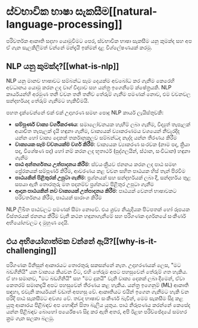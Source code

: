 # ස්වභාවික භාෂා සැකසීම[[natural-language-processing]]

<CourseFloatingBanner chapter={1} classNames="absolute z-10 right-0 top-0" />

පරිවර්තක ආකෘති සදහා යොමුවීමට පෙර, ස්වභාවික භාෂා සැකසීම යනු කුමක්ද සහ අප ඒ ගැන සැලකිලිමත් වන්නේ මන්දැයි ඉක්මන් දළ විශ්ලේෂණයක් කරමු.

## NLP යනු කුමක්ද?[[what-is-nlp]]

NLP යනු මානව භාෂාවට සම්බන්ධ සෑම දෙයක්ම අවබෝධ කර ගැනීම කෙරෙහි අවධානය යොමු කරන ලද වාග් විද්‍යාව සහ යන්ත්‍ර ඉගෙනීමේ ක්ෂේත්‍රයකි. NLP කාර්යයන්හි අරමුණ තනි වචන තනි තනිව තේරුම් ගැනීම පමණක් නොව, එම වචනවල සන්දර්භයද තේරුම් ගැනීමට හැකිවීමයි.

පහත දැක්වෙන්නේ එක් එක් උදාහරණ සමඟ පොදු NLP කාර්ය ලැයිස්තුවකි:

- **සම්පූර්ණ වාක්‍ය වර්ගීකරණය**: සමාලෝචනයක හැඟීම් ලබා ගැනීම, විද්‍යුත් තැපෑලක් අයාචිත තැපෑලක් දැයි හඳුනා ගැනීම, වාක්‍යයක් ව්‍යාකරණමය වශයෙන් නිවැරදිද යන්න හෝ වාක්‍ය දෙකක් තර්කානුකූලව සම්බන්ධද නැද්ද යන්න තීරණය කිරීම
- **වාක්‍යයක සෑම වචනයක්ම වර්ග කිරීම**: වාක්‍යයක ව්‍යාකරණ සංරචක (නාම පද, ක්‍රියා පද, විශේෂණ පද) හෝ නම් කරන ලද භූතාර්ථ (පුද්ගලයින්, ස්ථාන, සංවිධාන) හඳුනා ගැනීම
- **පාඨ අන්තර්ගතය උත්පාදනය කිරීම**: ස්වයංක්‍රීයව ජනනය කරන ලද පාඨ සමඟ ප්‍රේරකයක් සම්පූර්ණ කිරීම, ආවරණය කළ වචන සහිත පාඨයක හිස් තැන් පිරවීම
- **පාඨයකින් පිළිතුරක් උපුටා ගැනීම**: ප්‍රශ්නයක් සහ සන්දර්භයක් ලබා දී, සන්දර්භය තුළ සපයා ඇති තොරතුරු මත පදනම්ව ප්‍රශ්නයට පිළිතුර උපුටා ගැනීම
- **ආදාන පාඨයකින් නව වාක්‍යයක් උත්පාදනය කිරීම**: පාඨයක් වෙනත් භාෂාවකට පරිවර්තනය කිරීම, පාඨයක් සාරාංශ කිරීම

NLP ලිඛිත පාඨවලට පමණක් සීමා නොවේ. එය ශ්‍රව්‍ය නියැදියක පිටපතක් හෝ රූපයක විස්තරයක් ජනනය කිරීම වැනි කථන හඳුනාගැනීමේ සහ පරිගණක දර්ශනයේ සංකීර්ණ අභියෝගවලට ද මුහුණ දෙයි.

## එය අභියෝගාත්මක වන්නේ ඇයි?[[why-is-it-challenging]]

පරිගණක මිනිසුන් ආකාරයට තොරතුරු සකසන්නේ නැත. උදාහරණයක් ලෙස, "මට බඩගිනියි" යන වාක්‍යය කියවන විට, එහි තේරුම අපට පහසුවෙන් තේරුම් ගත හැකිය. ඒ හා සමානව, "මට බඩගිනියි" සහ "මට දුකයි" වැනි වාක්‍ය දෙකක් ලබා දීමෙන්, ඒවා කෙතරම් සමානදැයි අපට පහසුවෙන් තීරණය කළ හැකිය. යන්ත්‍ර ඉගෙනුම් (ML) ආකෘති සඳහා, එවැනි කාර්යයන් වඩාත් අපහසු වේ. ආකෘතියට එයින් ඉගෙන ගැනීමට හැකි වන පරිදි පාඨ සැකසීමට අවශ්‍ය වේ. තවද භාෂාව සංකීර්ණ බැවින්, මෙම සැකසීම සිදු කළ යුතු ආකාරය පිළිබඳව අප හොඳින් සිතා බැලිය යුතුය. පාඨ නිරූපණය කරන්නේ කෙසේද යන්න පිළිබඳව බොහෝ පර්යේෂණ සිදු කර ඇති අතර, අපි ඊළඟ පරිච්ඡේදයේ සමහර ක්‍රම ගැන සලකා බලමු.
